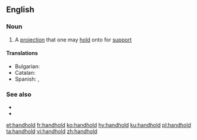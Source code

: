 {{also|hand-hold}}
==English==

===Noun===
{{en-noun}}

# A [[projection]] that one may [[hold]] onto for [[support]]

====Translations====
{{trans-top|projection to hold}}
* Bulgarian: {{t+|bg|ръкохватка|f}}
* Catalan: {{t+|ca|agafador|m}}
* Spanish: {{t+|es|agarradera|f}}, {{t|es|asidero|m}}
{{trans-mid}}
{{trans-bottom}}

===See also===
* {{l|en|foothold}}
* {{l|en|handrail}}

[[et:handhold]]
[[fr:handhold]]
[[ko:handhold]]
[[hy:handhold]]
[[ku:handhold]]
[[pl:handhold]]
[[ta:handhold]]
[[vi:handhold]]
[[zh:handhold]]